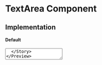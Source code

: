 
<Meta title="Core|Atoms/TextArea" />

# TextArea Component

## Implementation

#### Default

<Preview>
  <Story name="default" decorators={[withKnobs]}>
    <TextArea
      error={boolean('Error', false)}
      placeholder={text('Placeholder text', '')}
    />
  </Story>
</Preview>

#### With Error

<Preview>
  <Story name="error">
    <TextArea error={true} />
  </Story>
</Preview>

#### With Placeholder

<Preview>
  <Story name="placeholder">
    <TextArea placeholder="Type value here" error={false} />
  </Story>
</Preview>

#### With Label

<Preview>
  <Story name="label">
    <TextArea label="With label" name="labeled input" error={false} />
  </Story>
</Preview>

#### With Both Placeholder & Label

<Preview>
  <Story name="placeholder and label">
    <TextArea
      label="With label"
      placeholder="and also placeholder"
      name="test input"
      error={false}
    />
  </Story>
</Preview>

## TextArea Props

<Props of={TextArea} />

## Notes

- Default error value is set to false, so if omitted the field will render without error border

- With onChange prop you can set the state to the inputField from parent components.

- onnHandleCapslook prop is used for the password molecule, to inform component when caps-lock is pressed.
